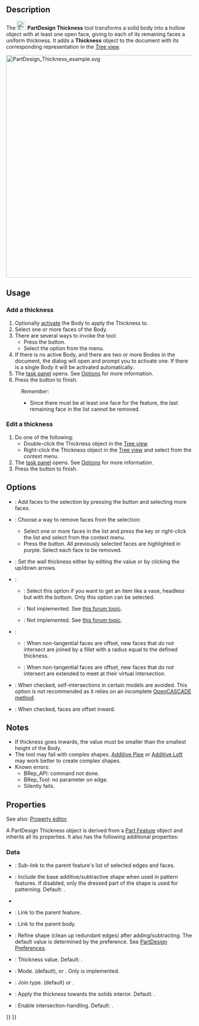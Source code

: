 <languages/>

{{Docnav
|[[PartDesign_Draft|Draft]]
|[[PartDesign_Mirrored|Mirrored]]
|[[PartDesign_Workbench|PartDesign]]
|IconL=PartDesign_Draft.svg
|IconR=PartDesign_Mirrored.svg
|IconC=Workbench_PartDesign.svg
}}

{{GuiCommand
|Name=PartDesign Thickness
|MenuLocation=Part Design → Apply a dress-up feature → Thickness
|Workbenches=[[PartDesign_Workbench|PartDesign]]
|Version=0.17
|SeeAlso=[[Part_Thickness|Part Thickness]]
}}

==Description==

The [[Image:PartDesign_Thickness.svg|24px]] '''PartDesign Thickness''' tool transforms a solid body into a hollow object with at least one open face, giving to each of its remaining faces a uniform thickness. It adds a '''Thickness''' object to the document with its corresponding representation in the [[Tree_view|Tree view]].

[[File:PartDesign_Thickness_example.svg|600px]]
{{Caption|Base solid (A) →  Solid with selected face to be opened (B) →  Resulting hollow object (C)}}

==Usage==

=== Add a thickness ===

# Optionally [[PartDesign_Body#Active_status|activate]] the Body to apply the Thickness to.
# Select one or more faces of the Body.
# There are several ways to invoke the tool:
#* Press the {{Button|[[Image:PartDesign_Thickness.svg|16px]] [[PartDesign_Thickness|Thickness]]}} button.
#* Select the {{MenuCommand|Part Design → Apply a dress-up feature → [[Image:PartDesign_Thickness.svg|16px]] Thickness}} option from the menu.
# If there is no active Body, and there are two or more Bodies in the document, the {{MenuCommand|Active Body Required}} dialog will open and prompt you to activate one. If there is a single Body it will be activated automatically.
# The {{MenuCommand|Thickness parameters}} [[Task_panel|task panel]] opens. See [[#Options|Options]] for more information.
# Press the {{Button|OK}} button to finish.


:''Remember'':
:* Since there must be at least one face for the feature, the last remaining face in the list cannot be removed.

=== Edit a thickness ===

# Do one of the following:
#* Double-click the Thickness object in the [[Tree_view|Tree view]]
#* Right-click the Thickness object in the [[Tree_view|Tree view]] and select {{MenuCommand|Edit Thickness}} from the context menu.
# The {{MenuCommand|Thickness parameters}} [[Task_panel|task panel]] opens. See [[#Options|Options]] for more information.
# Press the {{Button|OK}} button to finish.

==Options==

* {{MenuCommand|Add face}}: Add faces to the selection by pressing the {{Button|Add face}} button and selecting more faces. 
* {{MenuCommand|Remove face}}: Choose a way to remove faces from the selection:
** Select one or more faces in the list and press the {{KEY|Del}} key or right-click the list and select {{MenuCommand|Remove}} from the context menu.
** Press the {{Button|Remove face}} button. All previously selected faces are highlighted in purple. Select each face to be removed.
* {{MenuCommand|Thickness}}: Set the wall thickness either by editing the value or by clicking the up/down arrows.
* {{MenuCommand|Mode}}:
** {{MenuCommand|Skin}}: Select this option if you want to get an item like a vase, headless but with the bottom. Only this option can be selected.
** {{MenuCommand|Pipe}}: Not implemented. See [https://forum.freecadweb.org/viewtopic.php?p=484495#p484495 this forum topic].
** {{MenuCommand|Recto Verso}}: Not implemented. See [https://forum.freecadweb.org/viewtopic.php?p=484495#p484495 this forum topic].
* {{MenuCommand|Join Type}}:
** {{MenuCommand|Arc}}: When non-tangential faces are offset, new faces that do not intersect are joined by a fillet with a radius equal to the defined thickness.
** {{MenuCommand|Intersection}}: When non-tangential faces are offset, new faces that do not intersect are extended to meet at their virtual intersection.
* {{MenuCommand|Intersection}}: When checked, self-intersections in certain models are avoided. This option is not recommended as it relies on an incomplete [https://dev.opencascade.org/doc/refman/html/class_b_rep_offset_a_p_i___make_thick_solid.html#af78f35025a31e2ce8bd96c82fb33a981 OpenCASCADE method].
* {{MenuCommand|Make thickness inwards}}: When checked, faces are offset inward.

== Notes ==

* If thickness goes inwards, the value must be smaller than the smallest height of the Body.
* The tool may fail with complex shapes. [[PartDesign_AdditivePipe|Additive Pipe]] or [[PartDesign_AdditiveLoft|Additive Loft]] may work better to create complex shapes.
* Known errors:
** BRep_API: command not done.
** BRep_Tool: no parameter on edge.
** Silently fails.

== Properties ==

See also: [[Property_editor|Property editor]].

A PartDesign Thickness object is derived from a [[Part_Feature|Part Feature]] object and inherits all its properties. It also has the following additional properties:

===Data===

{{Properties_Title|Base}}

* {{PropertyData|Base|LinkSub}}: Sub-link to the parent feature's list of selected edges and faces.
* {{PropertyData|Support Transform|Bool}}: Include the base additive/subtractive shape when used in pattern features. If disabled, only the dressed part of the shape is used for patterning. Default: {{FALSE}}.
* {{PropertyData|Add Sub Shape|PartShape|hidden}}
* {{PropertyData|Base Feature|Link|hidden}}: Link to the parent feature.
* {{PropertyData|_ Body|LinkHidden|hidden}}: Link to the parent body.

{{Properties_Title|Part Design}}

* {{PropertyData|Refine|Bool}}: Refine shape (clean up redundant edges) after adding/subtracting. The default value is determined by the {{MenuCommand|Automatically refine model after sketch-based operation}} preference. See [[PartDesign_Preferences#General|PartDesign Preferences]].

{{Properties_Title|Thickness}}

* {{PropertyData|Value|Length}}: Thickness value. Default: {{value|1 mm}}.
* {{PropertyData|Mode|Enumeration}}: Mode. {{value|Skin}} (default), {{value|Pipe}} or {{Value|Recto verso}}. Only {{value|Skin}} is implemented.
* {{PropertyData|Join|Enumeration}}: Join type. {{value|Arc}} (default) or {{Value|Intersection}}.
* {{PropertyData|Reversed|Bool}}: Apply the thickness towards the solids interior. Default: {{FALSE}}.
* {{PropertyData|Intersection|Bool}}: Enable intersection-handling. Default: {{FALSE}}.


{{Docnav
|[[PartDesign_Draft|Draft]]
|[[PartDesign_Mirrored|Mirrored]]
|[[PartDesign_Workbench|PartDesign]]
|IconL=PartDesign_Draft.svg
|IconR=PartDesign_Mirrored.svg
|IconC=Workbench_PartDesign.svg
}}

{{PartDesign Tools navi{{#translation:}}}}
{{Userdocnavi{{#translation:}}}}